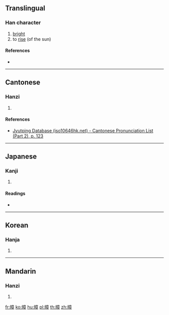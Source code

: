{{character info/new}}
==Translingual==

===Han character===
{{Han char|rn=72|rad=日|as=11|sn=15|four=60046|canj=AYTJ|ids=⿰日章}}

# [[bright]]
# to [[rise]] (of the sun)

====References====
* {{Han ref|kx=0499.260|dkj=14133|dj=0868.320|hdz=21534.160|uh=66B2|ud=26290|bh=E5C6|bd=58822}}

----

==Cantonese==

===Hanzi===
{{yue-hanzi|jyut=[[zoeng1]]|y=jeung1}}

# {{defn|lang=yue|sort=日11}}

====References====
* [http://www.iso10646hk.net/jp/document/download.jsp Jyutping Database (iso10646hk.net) - Cantonese Pronunciation List (Part 2), p. 123]

----

==Japanese==

===Kanji===
{{ja-kanji|grade=|rs=日11}}

# {{defn|lang=ja|sort=日11}}

====Readings====
* {{ja-readings|on=[[しょう]] (shō)|kun=}}

----

==Korean==

===Hanja===
{{ko-hanja|hangeul=장|eumhun=|rv=jang|mr=chang|y=cang}}

# {{defn|lang=ko|sort=日11}}

----

==Mandarin==

===Hanzi===
{{cmn-hanzi|pin=[[zhāng]] ([[zhang1]])|wg=chang<sup>1</sup>}}

# {{defn|lang=cmn|sort=日11}}

[[fr:暲]]
[[ko:暲]]
[[hu:暲]]
[[pl:暲]]
[[th:暲]]
[[zh:暲]]